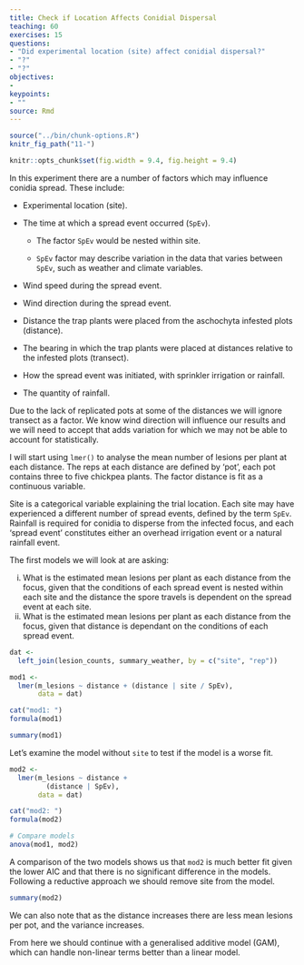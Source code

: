 ```yaml
---
title: Check if Location Affects Conidial Dispersal
teaching: 60
exercises: 15
questions:
- "Did experimental location (site) affect conidial dispersal?"
- "?"
- "?"
objectives:
- 
keypoints:
- ""
source: Rmd
---
```


```r
source("../bin/chunk-options.R")
knitr_fig_path("11-")
```

```r
knitr::opts_chunk$set(fig.width = 9.4, fig.height = 9.4)
```

In this experiment there are a number of factors which may influence conidia spread.
These include:

  * Experimental location (site).

  * The time at which a spread event occurred (`SpEv`).

    - The factor `SpEv` would be nested within site.

    - `SpEv` factor may describe variation in the data that varies between `SpEv`, such as weather and climate variables.
  
  * Wind speed during the spread event.

  * Wind direction during the spread event.

  * Distance the trap plants were placed from the aschochyta infested plots (distance).

  * The bearing in which the trap plants were placed at distances relative to the infested plots (transect).

  * How the spread event was initiated, with sprinkler irrigation or rainfall.

  * The quantity of rainfall.

Due to the lack of replicated pots at some of the distances we will ignore transect as a factor.
We know wind direction will influence our results and we will need to accept that adds variation for which we may not be able to account for statistically.

I will start using `lmer()` to analyse the mean number of lesions per plant at each distance.
The reps at each distance are defined by 'pot', each pot contains three to five chickpea plants.
The factor distance is fit as a continuous variable.  

Site is a categorical variable explaining the trial location.
Each site may have experienced a different number of spread events, defined by the term `SpEv`.
Rainfall is required for conidia to disperse from the infected focus, and each 'spread event' constitutes either an overhead irrigation event or a natural rainfall event.

The first models we will look at are asking:

   (i) What is the estimated mean lesions per plant as each distance from the focus, given that the conditions of each spread event is nested within each site and the distance the spore travels is dependent on the spread event at each site.
   (ii) What is the estimated mean lesions per plant as each distance from the focus, given that distance is dependant on the conditions of each spread event.

```r
dat <-
  left_join(lesion_counts, summary_weather, by = c("site", "rep"))

mod1 <-
  lmer(m_lesions ~ distance + (distance | site / SpEv),
       data = dat)

cat("mod1: ")
formula(mod1)

summary(mod1)
```

Let's examine the model without `site` to test if the model is a worse fit.

```r
mod2 <-
  lmer(m_lesions ~ distance +
         (distance | SpEv),
       data = dat)

cat("mod2: ")
formula(mod2)

# Compare models
anova(mod1, mod2)
```

A comparison of the two models shows us that `mod2` is much better fit given the lower AIC and that there is no significant difference in the models. Following a reductive approach we should remove site from the model.

```r
summary(mod2)
```

We can also note that as the distance increases there are less mean lesions per pot, and the variance increases.

From here we should continue with a generalised additive model (GAM), which can handle non-linear terms better than a linear model.
